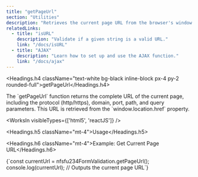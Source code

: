 ```yaml
---
title: "getPageUrl"
section: "Utilities"
description: "Retrieves the current page URL from the browser's window object."
relatedLinks:
  - title: "isURL"
    description: "Validate if a given string is a valid URL."
    link: "/docs/isURL"
  - title: "AJAX"
    description: "Learn how to set up and use the AJAX function."
    link: "/docs/ajax"
---
```


<Headings.h4 className="text-white bg-black inline-block px-4 py-2 rounded-full">getPageUrl</Headings.h4>

<Paragraph className="mt-2 text-gray-400">
The `getPageUrl` function returns the complete URL of the current page, including the protocol (http/https), domain, port, path, and query parameters. This URL is retrieved from the `window.location.href` property.
</Paragraph>

<WorksIn visibleTypes={['html5', 'reactJS']} />

<Headings.h5 className="mt-4">Usage</Headings.h5>

<Headings.h6 className="mt-4">Example: Get Current Page URL</Headings.h6>

<CodeBlock>
{`const currentUrl = nfsfu234FormValidation.getPageUrl();
console.log(currentUrl); // Outputs the current page URL`}
</CodeBlock>

<RelatedLinks />
